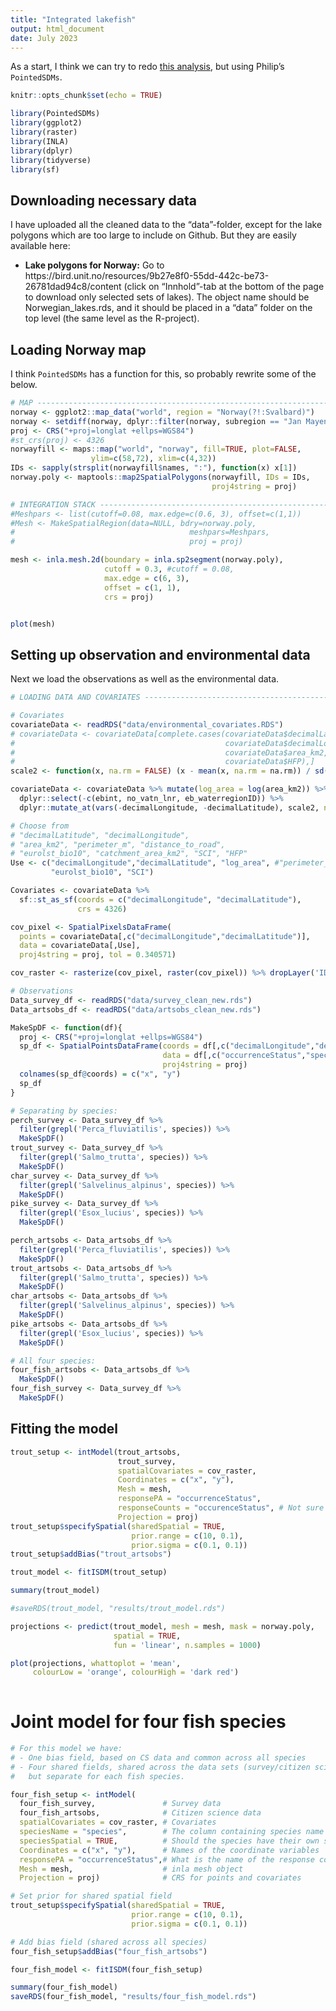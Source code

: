 ```yaml
---
title: "Integrated lakefish"
output: html_document
date: July 2023
---
```


As a start, I think we can try to redo [this analysis](https://htmlpreview.github.io/?https://github.com/emmaSkarstein/Effort_field_project/blob/main/R/Mini_test.html), but using Philip's `PointedSDMs`. 

```r
knitr::opts_chunk$set(echo = TRUE)
```

```r
library(PointedSDMs)
library(ggplot2)
library(raster)
library(INLA)
library(dplyr)
library(tidyverse)
library(sf)
```



## Downloading necessary data 
I have uploaded all the cleaned data to the "data"-folder, except for the lake polygons which are too large to include on Github. But they are easily available here: 

- **Lake polygons for Norway:** Go to https://bird.unit.no/resources/9b27e8f0-55dd-442c-be73-26781dad94c8/content (click on "Innhold"-tab at the bottom of the page to download only selected sets of lakes). The object name should be Norwegian_lakes.rds, and it should be placed in a "data" folder on the top level (the same level as the R-project).

## Loading Norway map



I think `PointedSDMs` has a function for this, so probably rewrite some of the below.

```r
# MAP ---------------------------------------------------------------------------------------------------------
norway <- ggplot2::map_data("world", region = "Norway(?!:Svalbard)")
norway <- setdiff(norway, dplyr::filter(norway, subregion == "Jan Mayen"))
proj <- CRS("+proj=longlat +ellps=WGS84")
#st_crs(proj) <- 4326
norwayfill <- maps::map("world", "norway", fill=TRUE, plot=FALSE, 
                  ylim=c(58,72), xlim=c(4,32))
IDs <- sapply(strsplit(norwayfill$names, ":"), function(x) x[1])
norway.poly <- maptools::map2SpatialPolygons(norwayfill, IDs = IDs, 
                                             proj4string = proj)
```

```r
# INTEGRATION STACK --------------------------------------------------------------------------------------------
#Meshpars <- list(cutoff=0.08, max.edge=c(0.6, 3), offset=c(1,1))
#Mesh <- MakeSpatialRegion(data=NULL, bdry=norway.poly, 
#                                       meshpars=Meshpars,
#                                       proj = proj)

mesh <- inla.mesh.2d(boundary = inla.sp2segment(norway.poly), 
                     cutoff = 0.3, #cutoff = 0.08,
                     max.edge = c(6, 3), 
                     offset = c(1, 1), 
                     crs = proj)


plot(mesh)
```

## Setting up observation and environmental data

Next we load the observations as well as the environmental data.

```r
# LOADING DATA AND COVARIATES ---------------------------------------------------------------------------------

# Covariates
covariateData <- readRDS("data/environmental_covariates.RDS")
# covariateData <- covariateData[complete.cases(covariateData$decimalLatitude,
#                                               covariateData$decimalLongitude,
#                                               covariateData$area_km2,
#                                               covariateData$HFP),]
scale2 <- function(x, na.rm = FALSE) (x - mean(x, na.rm = na.rm)) / sd(x, na.rm)

covariateData <- covariateData %>% mutate(log_area = log(area_km2)) %>% 
  dplyr::select(-c(ebint, no_vatn_lnr, eb_waterregionID)) %>% 
  dplyr::mutate_at(vars(-decimalLongitude, -decimalLatitude), scale2, na.rm = TRUE)

# Choose from 
# "decimalLatitude", "decimalLongitude",
# "area_km2", "perimeter_m", "distance_to_road", 
# "eurolst_bio10", "catchment_area_km2", "SCI", "HFP"
Use <- c("decimalLongitude","decimalLatitude", "log_area", #"perimeter_m", 
         "eurolst_bio10", "SCI")

Covariates <- covariateData %>% 
  sf::st_as_sf(coords = c("decimalLongitude", "decimalLatitude"), 
               crs = 4326)

cov_pixel <- SpatialPixelsDataFrame(
  points = covariateData[,c("decimalLongitude","decimalLatitude")],
  data = covariateData[,Use], 
  proj4string = proj, tol = 0.340571)

cov_raster <- rasterize(cov_pixel, raster(cov_pixel)) %>% dropLayer('ID')

# Observations
Data_survey_df <- readRDS("data/survey_clean_new.rds") 
Data_artsobs_df <- readRDS("data/artsobs_clean_new.rds")

MakeSpDF <- function(df){
  proj <- CRS("+proj=longlat +ellps=WGS84")
  sp_df <- SpatialPointsDataFrame(coords = df[,c("decimalLongitude","decimalLatitude")], 
                                  data = df[,c("occurrenceStatus","species")],
                                  proj4string = proj)
  colnames(sp_df@coords) = c("x", "y")
  sp_df
}
```

```r
# Separating by species:
perch_survey <- Data_survey_df %>% 
  filter(grepl('Perca_fluviatilis', species)) %>% 
  MakeSpDF()
trout_survey <- Data_survey_df %>% 
  filter(grepl('Salmo_trutta', species)) %>% 
  MakeSpDF()
char_survey <- Data_survey_df %>% 
  filter(grepl('Salvelinus_alpinus', species)) %>% 
  MakeSpDF()
pike_survey <- Data_survey_df %>% 
  filter(grepl('Esox_lucius', species)) %>% 
  MakeSpDF()

perch_artsobs <- Data_artsobs_df %>% 
  filter(grepl('Perca_fluviatilis', species)) %>% 
  MakeSpDF()
trout_artsobs <- Data_artsobs_df %>% 
  filter(grepl('Salmo_trutta', species)) %>% 
  MakeSpDF()
char_artsobs <- Data_artsobs_df %>% 
  filter(grepl('Salvelinus_alpinus', species)) %>% 
  MakeSpDF()
pike_artsobs <- Data_artsobs_df %>% 
  filter(grepl('Esox_lucius', species)) %>% 
  MakeSpDF()

# All four species:
four_fish_artsobs <- Data_artsobs_df %>%
  MakeSpDF()
four_fish_survey <- Data_survey_df %>%
  MakeSpDF()
```

## Fitting the model
```r
trout_setup <- intModel(trout_artsobs, 
                        trout_survey,
                        spatialCovariates = cov_raster,
                        Coordinates = c("x", "y"), 
                        Mesh = mesh, 
                        responsePA = "occurrenceStatus",
                        responseCounts = "occurenceStatus", # Not sure if needed since we don't have counts?
                        Projection = proj)
trout_setup$specifySpatial(sharedSpatial = TRUE, 
                           prior.range = c(10, 0.1),
                           prior.sigma = c(0.1, 0.1))
trout_setup$addBias("trout_artsobs")

trout_model <- fitISDM(trout_setup)

summary(trout_model)

#saveRDS(trout_model, "results/trout_model.rds")
```


```r
projections <- predict(trout_model, mesh = mesh, mask = norway.poly, 
                       spatial = TRUE,
                       fun = 'linear', n.samples = 1000)

plot(projections, whattoplot = 'mean', 
     colourLow = 'orange', colourHigh = 'dark red') 
  
```


# Joint model for four fish species



```r
# For this model we have:
# - One bias field, based on CS data and common across all species
# - Four shared fields, shared across the data sets (survey/citizen science), 
#   but separate for each fish species.

four_fish_setup <- intModel(
  four_fish_survey,               # Survey data
  four_fish_artsobs,              # Citizen science data
  spatialCovariates = cov_raster, # Covariates
  speciesName = "species",        # The column containing species name
  speciesSpatial = TRUE,          # Should the species have their own sp. field?
  Coordinates = c("x", "y"),      # Names of the coordinate variables
  responsePA = "occurrenceStatus",# What is the name of the response column?
  Mesh = mesh,                    # inla mesh object
  Projection = proj)              # CRS for points and covariates

# Set prior for shared spatial field
trout_setup$specifySpatial(sharedSpatial = TRUE, 
                           prior.range = c(10, 0.1),
                           prior.sigma = c(0.1, 0.1))

# Add bias field (shared across all species)
four_fish_setup$addBias("four_fish_artsobs")

four_fish_model <- fitISDM(four_fish_setup)

summary(four_fish_model)
saveRDS(four_fish_model, "results/four_fish_model.rds")

```

